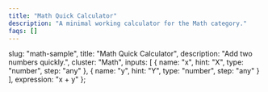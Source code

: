 ```yaml
---
title: "Math Quick Calculator"
description: "A minimal working calculator for the Math category."
faqs: []
---
```


<!-- Migrated from V035. Original file: math-sample.mdx -->


  slug: "math-sample",
  title: "Math Quick Calculator",
  description: "Add two numbers quickly.",
  cluster: "Math",
  inputs: [
    { name: "x", hint: "X", type: "number", step: "any" },
    { name: "y", hint: "Y", type: "number", step: "any" }
  ],
  expression: "x + y"
};

<Calculator schema={schema} />

